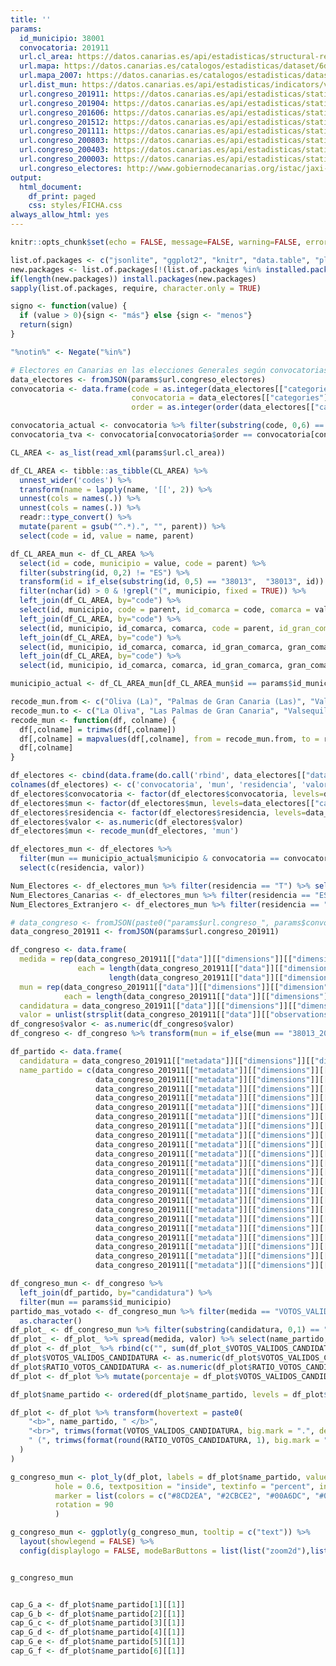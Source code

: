 ```yaml
---
title: ''
params:
  id_municipio: 38001
  convocatoria: 201911
  url.cl_area: https://datos.canarias.es/api/estadisticas/structural-resources/v1.0/codelists/ISTAC/CL_AREA_ES70_COMARCAS/01.000/codes
  url.mapa: https://datos.canarias.es/catalogos/estadisticas/dataset/6dd8baf4-14f4-43a3-88b2-984d034c965c/resource/812f22ae-62a5-4cea-8052-b0269b1bd491/download/municipios_20170101.json
  url.mapa_2007: https://datos.canarias.es/catalogos/estadisticas/dataset/03f5044c-6d40-4c09-84db-eaf9d6681b48/resource/d765c56b-a67d-46e2-800e-5c9a1e9138f0/download/municipios_20170101_antes2007.json
  url.dist_mun: https://datos.canarias.es/api/estadisticas/indicators/v1.0/indicatorsSystems/C00067A/indicatorsInstances/6daf4220-c08f-431c-8383-a0a7daa87da7
  url.congreso_201911: https://datos.canarias.es/api/estadisticas/statistical-resources/v1.0/datasets/ISTAC/C00010A_000035/~latest.json?dim=MEDIDAS:VOTOS_VALIDOS_CANDIDATURA|RATIO_VOTOS_CANDIDATURA:TERRITORIO:35004|35010|35018|35024|35028|35029|35034|35003|35007|35014|35015|35017|35030|35001|35002|35005|35006|35008|35009|35011|35012|35013|35016|35019|35020|35021|35022|35023|35025|35026|35027|35031|35032|35033|38001|38004|38005|38006|38010|38011|38012|38015|38017|38018|38019|38020|38022|38023|38025|38026|38028|38031|38032|38034|38035|38038|38039|38040|38041|38042|38043|38044|38046|38051|38052|38002|38003|38021|38036|38049|38050|38007|38008|38009|38014|38016|38024|38027|38029|38030|38033|38037|38045|38047|38053|38013_2007|38048|38901&lang=es
  url.congreso_201904: https://datos.canarias.es/api/estadisticas/statistical-resources/v1.0/datasets/ISTAC/C00010A_000026/~latest.json?&lang=es
  url.congreso_201606: https://datos.canarias.es/api/estadisticas/statistical-resources/v1.0/datasets/ISTAC/C00010A_000009/~latest.json?&lang=es
  url.congreso_201512: https://datos.canarias.es/api/estadisticas/statistical-resources/v1.0/datasets/ISTAC/C00010A_000007/~latest.json?&lang=es
  url.congreso_201111: https://datos.canarias.es/api/estadisticas/statistical-resources/v1.0/datasets/ISTAC/C00010A_000002/~latest.json?&lang=es
  url.congreso_200803: https://datos.canarias.es/api/estadisticas/statistical-resources/v1.0/datasets/ISTAC/C00010A_000016/~latest.json?&lang=es
  url.congreso_200403: https://datos.canarias.es/api/estadisticas/statistical-resources/v1.0/datasets/ISTAC/C00010A_000017/~latest.json?&lang=es
  url.congreso_200003: https://datos.canarias.es/api/estadisticas/statistical-resources/v1.0/datasets/ISTAC/C00010A_000018/~latest.json?&lang=es
  url.congreso_electores: http://www.gobiernodecanarias.org/istac/jaxi-istac/tabla.do?accion=jsonMtd&uuidConsulta=a73b11d9-02c6-49dd-bed4-1b21978d003b
output:
  html_document:
    df_print: paged
    css: styles/FICHA.css
always_allow_html: yes
---
```


```r
knitr::opts_chunk$set(echo = FALSE, message=FALSE, warning=FALSE, error=FALSE)
```

```r
list.of.packages <- c("jsonlite", "ggplot2", "knitr", "data.table", "plotly", "plyr", "dplyr", "scales", "htmlwidgets", "sf", "fuzzyjoin", "xml2", "XML", "tidyverse", "tmap", "magrittr")
new.packages <- list.of.packages[!(list.of.packages %in% installed.packages()[,"Package"])]
if(length(new.packages)) install.packages(new.packages)
sapply(list.of.packages, require, character.only = TRUE)

signo <- function(value) {
  if (value > 0){sign <- "más"} else {sign <- "menos"}
  return(sign)
}

"%notin%" <- Negate("%in%")
```

```r
# Electores en Canarias en las elecciones Generales según convocatorias. Municipios por islas de Canarias.
data_electores <- fromJSON(params$url.congreso_electores)
convocatoria <- data.frame(code = as.integer(data_electores[["categories"]][["codes"]][[1]]),
                           convocatoria = data_electores[["categories"]][["labels"]][[1]],
                           order = as.integer(order(data_electores[["categories"]][["codes"]][[1]], decreasing = FALSE)))

convocatoria_actual <- convocatoria %>% filter(substring(code, 0,6) == params$convocatoria)
convocatoria_tva <- convocatoria[convocatoria$order == convocatoria[convocatoria_actual$code == convocatoria$code, ]$order - 1, ]
```

```r
CL_AREA <- as_list(read_xml(params$url.cl_area))

df_CL_AREA <- tibble::as_tibble(CL_AREA) %>% 
  unnest_wider('codes') %>%
  transform(name = lapply(name, '[[', 2)) %>% 
  unnest(cols = names(.)) %>%
  unnest(cols = names(.)) %>%
  readr::type_convert() %>%
  mutate(parent = gsub("^.*).", "", parent)) %>%
  select(code = id, value = name, parent)

df_CL_AREA_mun <- df_CL_AREA %>% 
  select(id = code, municipio = value, code = parent) %>%
  filter(substring(id, 0,2) != "ES") %>% 
  transform(id = if_else(substring(id, 0,5) == "38013",  "38013", id)) %>%
  filter(nchar(id) > 0 & !grepl("(", municipio, fixed = TRUE)) %>%
  left_join(df_CL_AREA, by="code") %>%
  select(id, municipio, code = parent, id_comarca = code, comarca = value) %>% 
  left_join(df_CL_AREA, by="code") %>% 
  select(id, municipio, id_comarca, comarca, code = parent, id_gran_comarca = code, gran_comarca = value) %>% 
  left_join(df_CL_AREA, by="code") %>% 
  select(id, municipio, id_comarca, comarca, id_gran_comarca, gran_comarca, code = parent, id_isla = code, isla = value) %>%
  left_join(df_CL_AREA, by="code") %>% 
  select(id, municipio, id_comarca, comarca, id_gran_comarca, gran_comarca, id_isla, isla, provincia = value)

municipio_actual <- df_CL_AREA_mun[df_CL_AREA_mun$id == params$id_municipio,]
```

```r
recode_mun.from <- c("Oliva (La)", "Palmas de Gran Canaria (Las)", "Valsequillo", "Santa María de Guía", "Aldea de San Nicolás (La)", "Santa Lucía", "Pinar de El Hierro (El)", "Pinar de El Hierro, El", "Fuencaliente", "Llanos de Aridane (Los)", "Paso (El)", "Laguna (La)", "Rosario (El)", "Matanza de Acentejo (La)", "Sauzal (El)", "Victoria de Acentejo (La)", "Silos (Los)", "Tanque (El)", "Guancha (La)", "Orotava (La)", "Realejos (Los)", "San Miguel", "Vilaflor", "Güimar", "Icod de Los Vinos", "Puerto de La Cruz", "San Juan de La Rambla")
recode_mun.to <- c("La Oliva", "Las Palmas de Gran Canaria", "Valsequillo de Gran Canaria", "Santa María de Guía de Gran Canaria", "La Aldea de San Nicolás", "Santa Lucía de Tirajana", "El Pinar de El Hierro", "El Pinar de El Hierro", "Fuencaliente de La Palma", "Los Llanos de Aridane", "El Paso", "San Cristóbal de La Laguna", "El Rosario", "La Matanza de Acentejo", "El Sauzal", "La Victoria de Acentejo", "Los Silos", "El Tanque", "La Guancha", "La Orotava", "Los Realejos", "San Miguel de Abona", "Vilaflor de Chasna", "Güímar", "Icod de los Vinos", "Puerto de la Cruz", "San Juan de la Rambla")
recode_mun <- function(df, colname) {
  df[,colname] = trimws(df[,colname])
  df[,colname] = mapvalues(df[,colname], from = recode_mun.from, to = recode_mun.to)
  df[,colname]
}
```

```r
df_electores <- cbind(data.frame(do.call('rbind', data_electores[["data"]][["dimCodes"]])), data_electores[["data"]][["Valor"]])
colnames(df_electores) <- c('convocatoria', 'mun', 'residencia', 'valor')
df_electores$convocatoria <- factor(df_electores$convocatoria, levels=data_electores[["categories"]][["codes"]][[1]], labels=data_electores[["categories"]][["labels"]][[1]])
df_electores$mun <- factor(df_electores$mun, levels=data_electores[["categories"]][["codes"]][[2]], labels=data_electores[["categories"]][["labels"]][[2]])
df_electores$residencia <- factor(df_electores$residencia, levels=data_electores[["categories"]][["codes"]][[3]])
df_electores$valor <- as.numeric(df_electores$valor)
df_electores$mun <- recode_mun(df_electores, 'mun')

df_electores_mun <- df_electores %>%
  filter(mun == municipio_actual$municipio & convocatoria == convocatoria_actual$convocatoria) %>% 
  select(c(residencia, valor))

Num_Electores <- df_electores_mun %>% filter(residencia == "T") %>% select(valor) %>% as.numeric() %>% format(big.mark = ".", decimal.mark = ",")
Num_Electores_Canarias <- df_electores_mun %>% filter(residencia == "ES70") %>% select(valor) %>% as.numeric() %>% format(big.mark = ".", decimal.mark = ",")
Num_Electores_Extranjero <- df_electores_mun %>% filter(residencia == "ESZ") %>% select(valor) %>% as.numeric() %>% format(big.mark = ".", decimal.mark = ",")
```

```r
# data_congreso <- fromJSON(paste0("params$url.congreso_", params$convocatoria))
data_congreso_201911 <- fromJSON(params$url.congreso_201911)

df_congreso <- data.frame(
  medida = rep(data_congreso_201911[["data"]][["dimensions"]][["dimension"]][["representations"]][["representation"]][[1]][["code"]],
               each = length(data_congreso_201911[["data"]][["dimensions"]][["dimension"]][["representations"]][["representation"]][[2]][["code"]]) *
                      length(data_congreso_201911[["data"]][["dimensions"]][["dimension"]][["representations"]][["representation"]][[3]][["code"]])),
  mun = rep(data_congreso_201911[["data"]][["dimensions"]][["dimension"]][["representations"]][["representation"]][[2]][["code"]],
            each = length(data_congreso_201911[["data"]][["dimensions"]][["dimension"]][["representations"]][["representation"]][[3]][["code"]])),
  candidatura = data_congreso_201911[["data"]][["dimensions"]][["dimension"]][["representations"]][["representation"]][[3]][["code"]],
  valor = unlist(strsplit(data_congreso_201911[["data"]][["observations"]], split = " | ", fixed = TRUE)))
df_congreso$valor <- as.numeric(df_congreso$valor)
df_congreso <- df_congreso %>% transform(mun = if_else(mun == "38013_2007",  "38013", mun))

df_partido <- data.frame(
  candidatura = data_congreso_201911[["metadata"]][["dimensions"]][["dimension"]][["dimensionValues"]][["value"]][[3]][["id"]],
  name_partido = c(data_congreso_201911[["metadata"]][["dimensions"]][["dimension"]][["dimensionValues"]][["value"]][[3]][["name"]][["text"]][[1]][["value"]],
                   data_congreso_201911[["metadata"]][["dimensions"]][["dimension"]][["dimensionValues"]][["value"]][[3]][["name"]][["text"]][[2]][["value"]],
                   data_congreso_201911[["metadata"]][["dimensions"]][["dimension"]][["dimensionValues"]][["value"]][[3]][["name"]][["text"]][[3]][["value"]],
                   data_congreso_201911[["metadata"]][["dimensions"]][["dimension"]][["dimensionValues"]][["value"]][[3]][["name"]][["text"]][[4]][["value"]],
                   data_congreso_201911[["metadata"]][["dimensions"]][["dimension"]][["dimensionValues"]][["value"]][[3]][["name"]][["text"]][[5]][["value"]],
                   data_congreso_201911[["metadata"]][["dimensions"]][["dimension"]][["dimensionValues"]][["value"]][[3]][["name"]][["text"]][[6]][["value"]],
                   data_congreso_201911[["metadata"]][["dimensions"]][["dimension"]][["dimensionValues"]][["value"]][[3]][["name"]][["text"]][[7]][["value"]],
                   data_congreso_201911[["metadata"]][["dimensions"]][["dimension"]][["dimensionValues"]][["value"]][[3]][["name"]][["text"]][[8]][["value"]],
                   data_congreso_201911[["metadata"]][["dimensions"]][["dimension"]][["dimensionValues"]][["value"]][[3]][["name"]][["text"]][[9]][["value"]],
                   data_congreso_201911[["metadata"]][["dimensions"]][["dimension"]][["dimensionValues"]][["value"]][[3]][["name"]][["text"]][[10]][["value"]],
                   data_congreso_201911[["metadata"]][["dimensions"]][["dimension"]][["dimensionValues"]][["value"]][[3]][["name"]][["text"]][[11]][["value"]],
                   data_congreso_201911[["metadata"]][["dimensions"]][["dimension"]][["dimensionValues"]][["value"]][[3]][["name"]][["text"]][[12]][["value"]],
                   data_congreso_201911[["metadata"]][["dimensions"]][["dimension"]][["dimensionValues"]][["value"]][[3]][["name"]][["text"]][[13]][["value"]],
                   data_congreso_201911[["metadata"]][["dimensions"]][["dimension"]][["dimensionValues"]][["value"]][[3]][["name"]][["text"]][[14]][["value"]],
                   data_congreso_201911[["metadata"]][["dimensions"]][["dimension"]][["dimensionValues"]][["value"]][[3]][["name"]][["text"]][[15]][["value"]],
                   data_congreso_201911[["metadata"]][["dimensions"]][["dimension"]][["dimensionValues"]][["value"]][[3]][["name"]][["text"]][[16]][["value"]],
                   data_congreso_201911[["metadata"]][["dimensions"]][["dimension"]][["dimensionValues"]][["value"]][[3]][["name"]][["text"]][[17]][["value"]],
                   data_congreso_201911[["metadata"]][["dimensions"]][["dimension"]][["dimensionValues"]][["value"]][[3]][["name"]][["text"]][[18]][["value"]],
                   data_congreso_201911[["metadata"]][["dimensions"]][["dimension"]][["dimensionValues"]][["value"]][[3]][["name"]][["text"]][[19]][["value"]],
                   data_congreso_201911[["metadata"]][["dimensions"]][["dimension"]][["dimensionValues"]][["value"]][[3]][["name"]][["text"]][[20]][["value"]],
                   data_congreso_201911[["metadata"]][["dimensions"]][["dimension"]][["dimensionValues"]][["value"]][[3]][["name"]][["text"]][[21]][["value"]],
                   data_congreso_201911[["metadata"]][["dimensions"]][["dimension"]][["dimensionValues"]][["value"]][[3]][["name"]][["text"]][[22]][["value"]]))

df_congreso_mun <- df_congreso %>% 
  left_join(df_partido, by="candidatura") %>%
  filter(mun == params$id_municipio)
partido_mas_votado <- df_congreso_mun %>% filter(medida == "VOTOS_VALIDOS_CANDIDATURA" & substring(candidatura, 0,1) == "P") %>% top_n(1, valor) %>% select(name_partido) %>% 
  as.character()
df_plot_ <- df_congreso_mun %>% filter(substring(candidatura, 0,1) == "G") %>% arrange(valor) %>% select(c(medida, name_partido, valor))
df_plot_ <- df_plot_ %>% spread(medida, valor) %>% select(name_partido, VOTOS_VALIDOS_CANDIDATURA, RATIO_VOTOS_CANDIDATURA)
df_plot <- df_plot_ %>% rbind(c("", sum(df_plot_$VOTOS_VALIDOS_CANDIDATURA)))
df_plot$VOTOS_VALIDOS_CANDIDATURA <- as.numeric(df_plot$VOTOS_VALIDOS_CANDIDATURA)
df_plot$RATIO_VOTOS_CANDIDATURA <- as.numeric(df_plot$RATIO_VOTOS_CANDIDATURA)
df_plot <- df_plot %>% mutate(porcentaje = df_plot$VOTOS_VALIDOS_CANDIDATURA / sum(df_plot$VOTOS_VALIDOS_CANDIDATURA) * 100) %>% arrange(VOTOS_VALIDOS_CANDIDATURA)

df_plot$name_partido <- ordered(df_plot$name_partido, levels = df_plot$name_partido[6:1])

df_plot <- df_plot %>% transform(hovertext = paste0(
    "<b>", name_partido, " </b>",
    "<br>", trimws(format(VOTOS_VALIDOS_CANDIDATURA, big.mark = ".", decimal.mark = ",")), " votos", 
    " (", trimws(format(round(RATIO_VOTOS_CANDIDATURA, 1), big.mark = ".", decimal.mark = ",")), "%)"
  )
)

g_congreso_mun <- plot_ly(df_plot, labels = df_plot$name_partido, values = df_plot$porcentaje, type = 'pie', sort = TRUE, direction = "clockwise",
          hole = 0.6, textposition = "inside", textinfo = "percent", insidetextfont = list(color = "white"), hoverinfo = "text", text = df_plot$hovertext,
          marker = list(colors = c("#8CD2EA", "#2CBCE2", "#00A6DC", "#008BD0", "#005980", "white"), line = list(color = "77848D", width = 1)),
          rotation = 90
          )

g_congreso_mun <- ggplotly(g_congreso_mun, tooltip = c("text")) %>%
  layout(showlegend = FALSE) %>%
  config(displaylogo = FALSE, modeBarButtons = list(list("zoom2d"),list("pan2d"),list("resetScale2d"),list("toImage")))


g_congreso_mun


cap_G_a <- df_plot$name_partido[1][[1]]
cap_G_b <- df_plot$name_partido[2][[1]]
cap_G_c <- df_plot$name_partido[3][[1]]
cap_G_d <- df_plot$name_partido[4][[1]]
cap_G_e <- df_plot$name_partido[5][[1]]
cap_G_f <- df_plot$name_partido[6][[1]]
```



